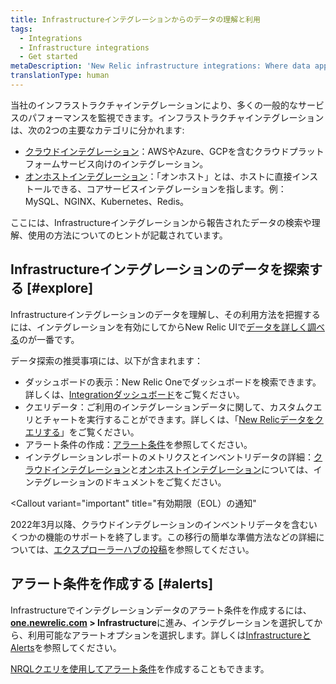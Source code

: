 ```yaml
---
title: Infrastructureインテグレーションからのデータの理解と利用
tags:
  - Integrations
  - Infrastructure integrations
  - Get started
metaDescription: 'New Relic infrastructure integrations: Where data appears in New Relic UI, how data is structured, and tips on how to use the data.'
translationType: human
---
```


当社のインフラストラクチャインテグレーションにより、多くの一般的なサービスのパフォーマンスを監視できます。インフラストラクチャインテグレーションは、次の2つの主要なカテゴリに分かれます:

* [クラウドインテグレーション](/docs/integrations/new-relic-integrations/getting-started/introduction-infrastructure-integrations#cloud)：AWSやAzure、GCPを含むクラウドプラットフォームサービス向けのインテグレーション。
* [オンホストインテグレーション](/docs/integrations/new-relic-integrations/getting-started/introduction-infrastructure-integrations#on-host)：「オンホスト」とは、ホストに直接インストールできる、コアサービスインテグレーションを指します。例：MySQL、NGINX、Kubernetes、Redis。

ここには、Infrastructureインテグレーションから報告されたデータの検索や理解、使用の方法についてのヒントが記載されています。

## Infrastructureインテグレーションのデータを探索する [#explore]

Infrastructureインテグレーションのデータを理解し、その利用方法を把握するには、インテグレーションを有効にしてからNew Relic UIで[データを詳しく調べる](/docs/query-your-data/explore-query-data/data-explorer/introduction-data-explorer)のが一番です。

データ探索の推奨事項には、以下が含まれます：

* ダッシュボードの表示：New Relic Oneでダッシュボードを検索できます。詳しくは、[Integrationダッシュボード](/docs/integrations/new-relic-integrations/getting-started/infrastructure-integration-dashboards-charts)をご覧ください。
* クエリデータ：ご利用のインテグレーションデータに関して、カスタムクエリとチャートを実行することができます。詳しくは、「[New Relicデータをクエリする](/docs/using-new-relic/data/understand-data/query-new-relic-data)」をご覧ください。
* アラート条件の作成：[アラート条件](#alerts)を参照してください。
* インテグレーションレポートのメトリクスとインベントリデータの詳細：[クラウドインテグレーション](/docs/integrations/new-relic-integrations/getting-started/introduction-infrastructure-integrations#cloud)と[オンホストインテグレーション](/docs/integrations/new-relic-integrations/getting-started/introduction-infrastructure-integrations)については、インテグレーションのドキュメントをご覧ください。

<Callout
  variant="important"
  title="有効期限（EOL）の通知"
>
  2022年3月以降、クラウドインテグレーションのインベントリデータを含むいくつかの機能のサポートを終了します。この移行の簡単な準備方法などの詳細については、[エクスプローラーハブの投稿](https://discuss.newrelic.com/t/important-upcoming-changes-to-capabilities-and-support-across-errors-classic-labels-service-infrastructure-on-host-snmp-integration-and-inventory-data-in-cloud-integrations/175370)を参照してください。
</Callout>

## アラート条件を作成する [#alerts]

Infrastructureでインテグレーションデータのアラート条件を作成するには、**[one.newrelic.com](http://one.newrelic.com) > Infrastructure**に進み、インテグレーションを選択してから、利用可能なアラートオプションを選択します。詳しくは[InfrastructureとAlerts](/docs/infrastructure/new-relic-infrastructure/infrastructure-alert-conditions/infrastructure-alerts-add-edit-or-view-host-alert-information)を参照してください。

[NRQLクエリを使用してアラート条件](/docs/alerts/new-relic-alerts/defining-conditions/create-alert-conditions-nrql-queries)を作成することもできます。
